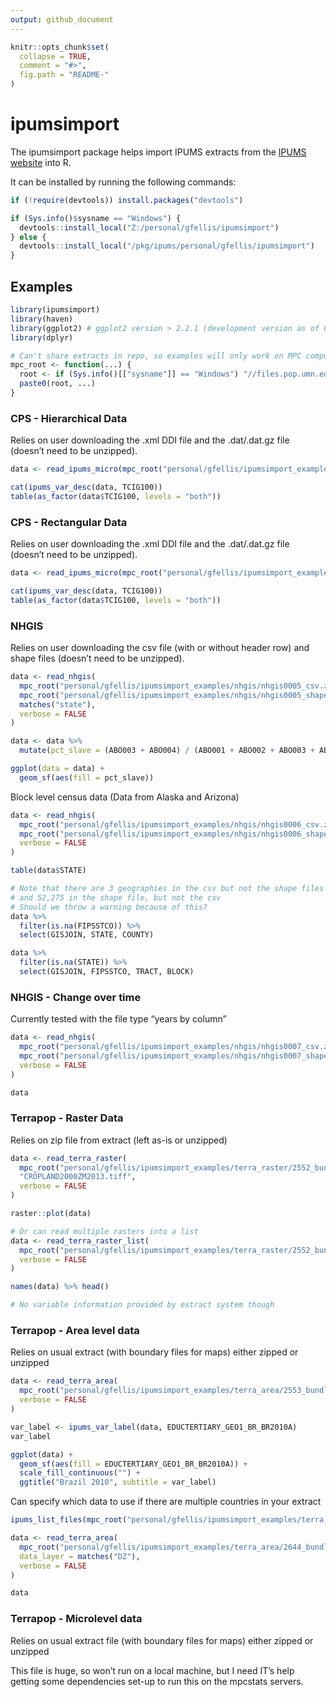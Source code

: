 ```yaml
---
output: github_document
---
```


<!-- README.md is generated from README.Rmd. Please edit that file -->

```r
knitr::opts_chunk$set(
  collapse = TRUE,
  comment = "#>",
  fig.path = "README-"
)
```

# ipumsimport #
The ipumsimport package helps import IPUMS extracts from the [IPUMS website](https://www.ipums.org) 
into R.

It can be installed by running the following commands:
```r
if (!require(devtools)) install.packages("devtools")

if (Sys.info()$sysname == "Windows") {
  devtools::install_local("Z:/personal/gfellis/ipumsimport")
} else {
  devtools::install_local("/pkg/ipums/personal/gfellis/ipumsimport")
}
```

## Examples ##
```r
library(ipumsimport)
library(haven)
library(ggplot2) # ggplot2 version > 2.2.1 (development version as of 8/1/2017)
library(dplyr)

# Can't share extracts in repo, so examples will only work on MPC computers
mpc_root <- function(...) {
  root <- if (Sys.info()[["sysname"]] == "Windows") "//files.pop.umn.edu/ipums/" else "/pkg/ipums/"
  paste0(root, ...)
}

```

### CPS - Hierarchical Data ###
Relies on user downloading the .xml DDI file and the .dat/.dat.gz file (doesn't need to be unzipped).
```r
data <- read_ipums_micro(mpc_root("personal/gfellis/ipumsimport_examples/cps_hier/cps_00004.xml"))

cat(ipums_var_desc(data, TCIG100))
table(as_factor(data$TCIG100, levels = "both"))
```


### CPS - Rectangular Data ###
Relies on user downloading the .xml DDI file and the .dat/.dat.gz file (doesn't need to be unzipped).
```r
data <- read_ipums_micro(mpc_root("personal/gfellis/ipumsimport_examples/cps_rect/cps_00003.xml"), verbose = FALSE)

cat(ipums_var_desc(data, TCIG100))
table(as_factor(data$TCIG100, levels = "both"))
```

### NHGIS ###
Relies on user downloading the csv file (with or without header row) and shape files (doesn't need to be unzipped).
```r
data <- read_nhgis(
  mpc_root("personal/gfellis/ipumsimport_examples/nhgis/nhgis0005_csv.zip"),
  mpc_root("personal/gfellis/ipumsimport_examples/nhgis/nhgis0005_shape.zip"),
  matches("state"),
  verbose = FALSE
)

data <- data %>%
  mutate(pct_slave = (ABO003 + ABO004) / (ABO001 + ABO002 + ABO003 + ABO004 + ABO005 + ABO006))

ggplot(data = data) + 
  geom_sf(aes(fill = pct_slave))
```

Block level census data (Data from Alaska and Arizona)
```r
data <- read_nhgis(
  mpc_root("personal/gfellis/ipumsimport_examples/nhgis/nhgis0006_csv.zip"),
  mpc_root("personal/gfellis/ipumsimport_examples/nhgis/nhgis0006_shape.zip"),
  verbose = FALSE
)

table(data$STATE)

# Note that there are 3 geographies in the csv but not the shape files
# and 52,275 in the shape file, but not the csv
# Should we throw a warning because of this? 
data %>%
  filter(is.na(FIPSSTCO)) %>%
  select(GISJOIN, STATE, COUNTY)

data %>%
  filter(is.na(STATE)) %>%
  select(GISJOIN, FIPSSTCO, TRACT, BLOCK) 
```

### NHGIS - Change over time ### 
Currently tested with the file type "years by column"
```r
data <- read_nhgis(
  mpc_root("personal/gfellis/ipumsimport_examples/nhgis/nhgis0007_csv.zip"),
  mpc_root("personal/gfellis/ipumsimport_examples/nhgis/nhgis0007_shape.zip"),
  verbose = FALSE
)

data
```

### Terrapop - Raster Data ###
Relies on zip file from extract (left as-is or unzipped)
```r
data <- read_terra_raster(
  mpc_root("personal/gfellis/ipumsimport_examples/terra_raster/2552_bundle.zip"),
  "CROPLAND2000ZM2013.tiff",
  verbose = FALSE
)

raster::plot(data)

# Or can read multiple rasters into a list
data <- read_terra_raster_list(
  mpc_root("personal/gfellis/ipumsimport_examples/terra_raster/2552_bundle.zip"),
  verbose = FALSE
)

names(data) %>% head()

# No variable information provided by extract system though
```

### Terrapop - Area level data ###
Relies on usual extract (with boundary files for maps) either zipped or unzipped
```r
data <- read_terra_area(
  mpc_root("personal/gfellis/ipumsimport_examples/terra_area/2553_bundle.zip"),
  verbose = FALSE
)

var_label <- ipums_var_label(data, EDUCTERTIARY_GEO1_BR_BR2010A)
var_label

ggplot(data) +
  geom_sf(aes(fill = EDUCTERTIARY_GEO1_BR_BR2010A)) + 
  scale_fill_continuous("") + 
  ggtitle("Brazil 2010", subtitle = var_label)
```

Can specify which data to use if there are multiple countries in your extract
```r
ipums_list_files(mpc_root("personal/gfellis/ipumsimport_examples/terra_area/2644_bundle.zip"))

data <- read_terra_area(
  mpc_root("personal/gfellis/ipumsimport_examples/terra_area/2644_bundle.zip"),
  data_layer = matches("DZ"),
  verbose = FALSE
)

data

```

### Terrapop - Microlevel data ###
Relies on usual extract file (with boundary files for maps) either zipped or unzipped

This file is huge, so won't run on a local machine, but I need IT's help getting some
dependencies set-up to run this on the mpcstats servers.

